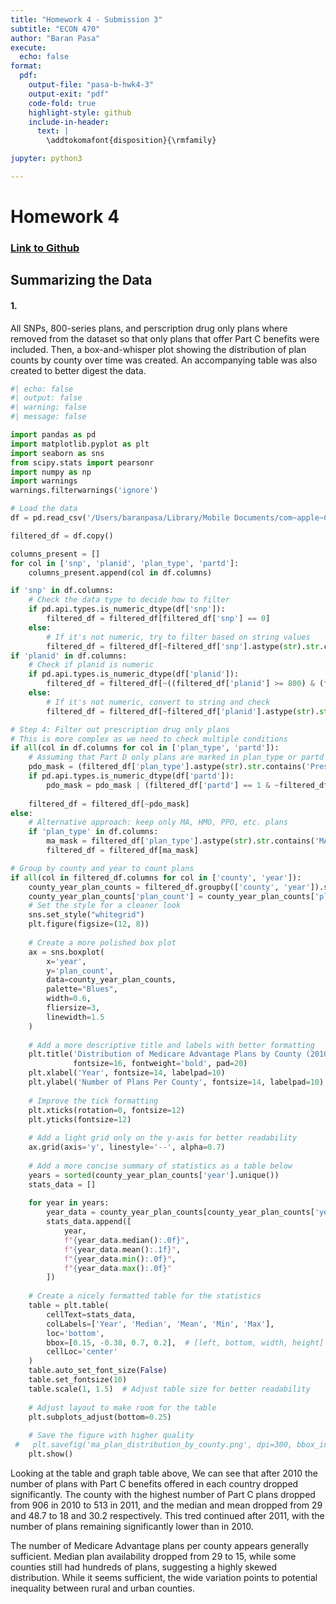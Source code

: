 ```yaml
---
title: "Homework 4 - Submission 3"
subtitle: "ECON 470"
author: "Baran Pasa"
execute:
  echo: false
format:
  pdf:
    output-file: "pasa-b-hwk4-3"
    output-exit: "pdf"
    code-fold: true
    highlight-style: github
    include-in-header:
      text: |
        \addtokomafont{disposition}{\rmfamily}

jupyter: python3

---
```


# Homework 4 
### [Link to Github]('https://github.com/BaranPasa2/homework4') 

## Summarizing the Data
#### 1.

All SNPs, 800-series plans, and perscription drug only plans where removed from the dataset so that only plans that offer Part C benefits were included. Then, a box-and-whisper plot showing the distribution of plan counts by county over time was created. An accompanying table was also created to better digest the data.

```python
#| echo: false         
#| output: false      
#| warning: false     
#| message: false     

import pandas as pd
import matplotlib.pyplot as plt
import seaborn as sns
from scipy.stats import pearsonr
import numpy as np
import warnings
warnings.filterwarnings('ignore')

# Load the data
df = pd.read_csv('/Users/baranpasa/Library/Mobile Documents/com~apple~CloudDocs/Desktop/Emory/Junior Year/Junior Spring/ECON 470/ECON 470 Python /homework4/data/output/final_ma_data.csv', low_memory=False)

filtered_df = df.copy()

columns_present = []
for col in ['snp', 'planid', 'plan_type', 'partd']:
    columns_present.append(col in df.columns)

if 'snp' in df.columns:
    # Check the data type to decide how to filter
    if pd.api.types.is_numeric_dtype(df['snp']):
        filtered_df = filtered_df[filtered_df['snp'] == 0]
    else:
        # If it's not numeric, try to filter based on string values
        filtered_df = filtered_df[~filtered_df['snp'].astype(str).str.contains('1|Yes|Y|True', case=False, na=False)]
if 'planid' in df.columns:
    # Check if planid is numeric
    if pd.api.types.is_numeric_dtype(df['planid']):
        filtered_df = filtered_df[~((filtered_df['planid'] >= 800) & (filtered_df['planid'] <= 899))]
    else:
        # If it's not numeric, convert to string and check
        filtered_df = filtered_df[~filtered_df['planid'].astype(str).str.match(r'8\d{2}')]

# Step 4: Filter out prescription drug only plans
# This is more complex as we need to check multiple conditions
if all(col in df.columns for col in ['plan_type', 'partd']):
    # Assuming that Part D only plans are marked in plan_type or partd
    pdo_mask = (filtered_df['plan_type'].astype(str).str.contains('Prescription Drug|PDP', case=False, na=False))
    if pd.api.types.is_numeric_dtype(df['partd']):
        pdo_mask = pdo_mask | (filtered_df['partd'] == 1 & ~filtered_df['plan_type'].astype(str).str.contains('MA', case=False, na=False))
    
    filtered_df = filtered_df[~pdo_mask]
else:
    # Alternative approach: keep only MA, HMO, PPO, etc. plans
    if 'plan_type' in df.columns:
        ma_mask = filtered_df['plan_type'].astype(str).str.contains('MA|HMO|PPO|Private Fee|Cost Plan|Medical', case=False, na=False)
        filtered_df = filtered_df[ma_mask]

# Group by county and year to count plans
if all(col in filtered_df.columns for col in ['county', 'year']):
    county_year_plan_counts = filtered_df.groupby(['county', 'year']).size().reset_index(name='plan_count')
    county_year_plan_counts['plan_count'] = county_year_plan_counts['plan_count']
    # Set the style for a cleaner look
    sns.set_style("whitegrid")
    plt.figure(figsize=(12, 8))
    
    # Create a more polished box plot
    ax = sns.boxplot(
        x='year', 
        y='plan_count', 
        data=county_year_plan_counts,
        palette="Blues",
        width=0.6,
        fliersize=3,
        linewidth=1.5
    )
    
    # Add a more descriptive title and labels with better formatting
    plt.title('Distribution of Medicare Advantage Plans by County (2010-2015)', 
              fontsize=16, fontweight='bold', pad=20)
    plt.xlabel('Year', fontsize=14, labelpad=10)
    plt.ylabel('Number of Plans Per County', fontsize=14, labelpad=10)
    
    # Improve the tick formatting
    plt.xticks(rotation=0, fontsize=12)
    plt.yticks(fontsize=12)
    
    # Add a light grid only on the y-axis for better readability
    ax.grid(axis='y', linestyle='--', alpha=0.7)
    
    # Add a more concise summary of statistics as a table below
    years = sorted(county_year_plan_counts['year'].unique())
    stats_data = []
    
    for year in years:
        year_data = county_year_plan_counts[county_year_plan_counts['year'] == year]['plan_count']
        stats_data.append([
            year,
            f"{year_data.median():.0f}",
            f"{year_data.mean():.1f}",
            f"{year_data.min():.0f}",
            f"{year_data.max():.0f}"
        ])
    
    # Create a nicely formatted table for the statistics
    table = plt.table(
        cellText=stats_data,
        colLabels=['Year', 'Median', 'Mean', 'Min', 'Max'],
        loc='bottom',
        bbox=[0.15, -0.38, 0.7, 0.2],  # [left, bottom, width, height]
        cellLoc='center'
    )
    table.auto_set_font_size(False)
    table.set_fontsize(10)
    table.scale(1, 1.5)  # Adjust table size for better readability
    
    # Adjust layout to make room for the table
    plt.subplots_adjust(bottom=0.25)
    
    # Save the figure with higher quality
 #   plt.savefig('ma_plan_distribution_by_county.png', dpi=300, bbox_inches='tight')
    plt.show()
```

Looking at the table and graph table above, We can see that after 2010 the number of plans with Part C benefits offered in each country dropped significantly. The county with the highest number of Part C plans dropped from 906 in 2010 to 513 in 2011, and the median and mean dropped from 29 and 48.7 to 18 and 30.2 respectively. This tred continued after 2011, with the number of plans remaining significantly lower than in 2010. 

The number of Medicare Advantage plans per county appears generally sufficient. Median plan availability dropped from 29 to 15, while some counties still had hundreds of plans, suggesting a highly skewed distribution. While it seems sufficient, the wide variation points to potential inequality between rural and urban counties.

